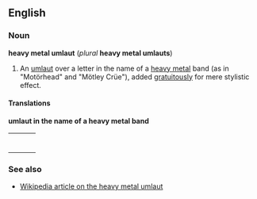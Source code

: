 ==English==
===Noun===
'''heavy metal umlaut''' (''plural'' '''heavy metal umlauts''')

#An [[umlaut]] over a letter in the name of a [[heavy metal]] band (as in "Motörhead" and "Mötley Crüe"), added [[gratuitously]] for mere stylistic effect.

====Translations====

'''umlaut in the name of a heavy metal band'''
{| border=0  width=100%
|-
|bgcolor="#FFFFE0" valign=top width=48%|
{|
|}
| width=1% |
|bgcolor="#FFFFE0" valign=top width=48%|
{|
|}
|}

===See also===
*[[w:Heavy metal umlaut|Wikipedia article on the heavy metal umlaut]]